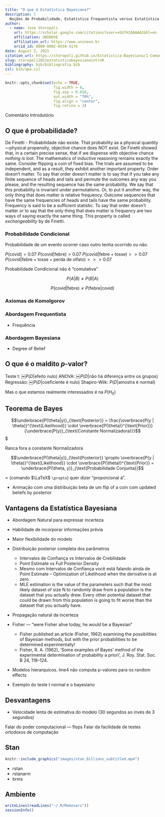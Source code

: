 ```yaml
---
title: "O que é Estatística Bayesiana?"
description: |
  Noções de Probabilidade, Estatística Frequentista versus Estatística Bayesiana.
author:
  - name: Jose Storopoli
    url: https://scholar.google.com/citations?user=xGU7H1QAAAAJ&hl=en
    affiliation: UNINOVE
    affiliation_url: https://www.uninove.br
    orcid_id: 0000-0002-0559-5176
date: August 2, 2021
citation_url: https://storopoli.github.io/Estatistica-Bayesiana/1-Comandos_Basicos.html
slug: storopoli2021estatisticabayesianaintroR
bibliography: bib/bibliografia.bib
csl: bib/apa.csl
---
```


```r
knitr::opts_chunk$set(echo = TRUE,
                      fig.width = 6,
                      fig.asp = 0.618,
                      out.width = "70%",
                      fig.align = "center",
                      fig.retina = 3)
```

<link rel="stylesheet" href="https://cdn.rawgit.com/jpswalsh/academicons/master/css/academicons.min.css"/>

Comentário Introdutório

## O que é probabilidade?

De Finetti - Probabilidade não existe. That probability as a physical quantity—physical propensity, objective chance does NOT exist. De Finetti showed that, in a certain precise sense, that if we dispense with objective chance *nothing is lost*. The mathematics of inductive reasoning remains exactly the same. Consider flipping a coin of fixed bias. The trials are assumed to be independent, and as a result, they exhibit another important property. Order doesn’t matter. To say that order doesn’t matter is to say that if you take any finite sequence of heads and tails and permute the outcomes any way you please, and the resulting sequence has the same probability. We say that this probability is invariant under permutations.
Or, to put it another way, the only thing that does matter is relative frequency. Outcome sequences that have the same frequencies of heads and tails have the same probability. Frequency is said to be a sufficient statistic. To say that order doesn’t matter or to say that the only thing that does matter is frequency are two ways of saying exactly the same thing. This property is called *exchangeability* by de Finetti.

### Probabilidade Condicional

Probabilidade de um evento ocorrer caso outro tenha ocorrido ou não.

$P(\text{covid}) = 0.07$
$P(\text{covid} | \text{febre}) > 0.07$
$P(\text{covid} | \text{febre} + \text{tosse}) >> 0.07$
$P(\text{covid} | \text{febre} + \text{tosse} + \text{perda de olfato}) >>> 0.07$

Probabilidade Condicional não é "comutativa"

$$P(A|B) \neq P(B|A)$$

$$P(\text{covid} | \text{febre}) \neq P(\text{febre} | \text{covid})$$

### Axiomas de Komolgorov

### Abordagem Frequentista

* Frequência

### Abordagem Bayesiana

* Degree of Belief

## O que é o maldito $p$-valor?

Teste t: ￼$P(D | \text{efeito nulo})$
ANOVA: ￼$P(D|\text{não há diferença entre os grupos})$
Regressão: ￼$P(D|\text{coeficiente é nulo})$
Shapiro-Wilk: $P(D|\text{amostra é normal})$

Mas o que estamos realmente interessados é na $P(H_0)$

## Teorema de Bayes

$$\underbrace{P(\theta|y)}_{\text{Posterior}} = \frac{\overbrace{P(y | \theta)}^{\text{Likelihood}} \cdot \overbrace{P(\theta)}^{\text{Prior}}}{\underbrace{P(y)}_{\text{Constante Normalizadora}}}$$$

Ranca fora a constante Normalizadora

$$\underbrace{P(\theta|y)}_{\text{Posterior}} \propto \overbrace{P(y | \theta)}^{\text{Likelihood}} \cdot \overbrace{P(\theta)}^{\text{Prior}} = \underbrace{P(\theta, y)}_{\text{Probabilidade Conjunta}}$$

$\propto$ (comando $\LaTeX$ `\propto`) quer dizer "proporcional à".

* Animação com uma distribuição beta de um flip of a coin com updated beliefs by posterior


## Vantagens da Estatística Bayesiana

* Abordagem Natural para expressar incerteza
* Habilidade de incorporar informações prévia
* Maior flexibilidade do modelo
* Distribuição posterior completa dos parâmetros
  * Intervalos de Confiança vs Intervalos de Crebilidade
  * Point Estimate vs Full Posterior Density
  * Mesmo com Intervalos de Confiança você está falando ainda de Point Estimate -- Optimization of Likelihood when the derivative is at zero
  * MLE estimation is the value of the parameters such that the most likely dataset of size N to randomly draw from a population is the dataset that you actually drew. Every other potential dataset that could be drawn from this population is going to fit worse than the dataset that you actually have.
* Propagação natural da incerteza

* Fisher — "were Fisher alive today, he would be a Bayesian"
    * Fisher published an article (Fisher, 1962) examining the possibilities of Bayesian methods, but with the prior probabilities to be determined experimentally!
    * Fisher, R. A. (1962), ‘Some examples of Bayes’ method of the experimental determination of probability a priori’, J. Roy. Stat. Soc. B 24, 118–124.

* Modelos hierarquicos. lme4 não computa p-valores para os random effects
* Exemplo do teste t normal e o bayesiano

## Desvantagens

* Velocidade lenta de estimativa do modelo (30 segundos ao invés de 3 segundos)

Falar do poder computacional — flops
Falar da facilidade de testes ortodoxos de computação

## Stan

```r
knitr::include_graphics("images/stan_billions_subtitled.mp4")
```

* rstan
* rstanarm
* brms

## Ambiente

```r
writeLines(readLines("~/.R/Makevars"))
sessionInfo()
```
